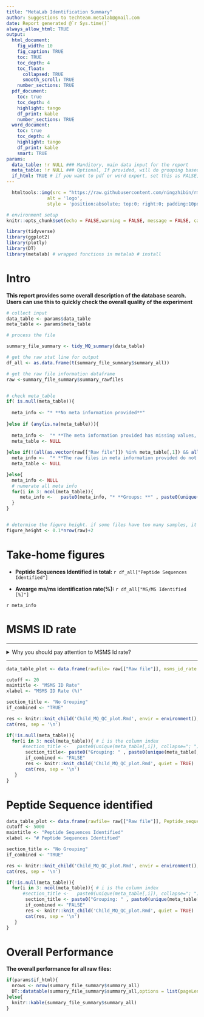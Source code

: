 ```yaml
---
title: "MetaLab Identification Summary"
author: Suggestions to techteam.metalab@gmail.com
date: Report generated @`r Sys.time()`
always_allow_html: TRUE
output:
  html_document:
    fig_width: 10
    fig_caption: TRUE
    toc: TRUE
    toc_depth: 4
    toc_float:
      collapsed: TRUE
      smooth_scroll: TRUE
    number_sections: TRUE
  pdf_document:
    toc: true
    toc_depth: 4
    highlight: tango
    df_print: kable
    number_sections: TRUE
  word_document:
    toc: true
    toc_depth: 4
    highlight: tango
    df_print: kable
    smart: TRUE
params:  
  data_table: !r NULL ### Manditory, main data input for the report
  meta_table: !r NULL ### Optional, If provided, will do grouping based statistics
  if_html: TRUE # if you want to pdf or word export, set this as FALSE, but will lose interactivity, not meant for metalab report
---
```


<style type="text/css">
.main-container {
  max-width: 1400px;
  margin-left: auto;
  margin-right: auto;
}
</style>



```r
  htmltools::img(src = "https://raw.githubusercontent.com/ningzhibin/rmdocpu/master/inst/rmd/iMetaReport.png", 
               alt = 'logo', 
               style = 'position:absolute; top:0; right:0; padding:10px;width:100px;height:100px;')

```




```r
# environment setup
knitr::opts_chunk$set(echo = FALSE,warning = FALSE, message = FALSE, cache = FALSE)

library(tidyverse)
library(ggplot2)
library(plotly)
library(DT)
library(metalab) # wrapped functions in metalab # install 

```



# Intro

**This report provides some overall description of the database search. **
**Users can use this to quickly check the overall quality of the experiment**



```r

# collect input
data_table <- params$data_table
meta_table <- params$meta_table 

# process the file

summary_file_summary <- tidy_MQ_summary(data_table)

# get the raw stat line for output
df_all <- as.data.frame(t(summary_file_summary$summary_all))

# get the raw file information dataframe
raw <-summary_file_summary$summary_rawfiles


# check meta_table
if( is.null(meta_table)){ 
  
  meta_info <- "* **No meta information provided**"
  
}else if (any(is.na(meta_table))){ 
  
  meta_info <-  "* **The meta information provided has missing values, please check, analysis continues without grouping information**"
  meta_table <- NULL
  
}else if(!(all(as.vector(raw[["Raw file"]]) %in% meta_table[,1]) && all( meta_table[,1] %in% as.vector(raw[["Raw file"]])))){
  meta_info <-  "* **The raw files in meta information provided do not match the raw file names in the data file, please check, analysis continues without grouping information**"
  meta_table <- NULL

}else{
  meta_info <- NULL
  # numerate all meta info
  for(i in 3: ncol(meta_table)){
     meta_info <-   paste0(meta_info, "* **Groups: **" , paste0(unique(meta_table[,i]), collapse="; "), "<br>  \n\n" )  
  }
}


# determine the figure height. if some files have too many samples, it would be a good idea to increase the height to make it easier to read
figure_height <- 0.1*nrow(raw)+2

```



# Take-home figures


*  **Peptide Sequences Identified in total: ** `r df_all["Peptide Sequences Identified"]`

*  **Avearge ms/ms identification rate(%): ** `r df_all["MS/MS Identified [%]"]`

`r meta_info` 


#  MSMS ID rate {.tabset .tabset-fade }


***


<details>
  <summary>Why you should pay attention to MSMS Id rate?</summary>
  
1. MS ID rate is a good repretation of the MS run quality. Usually, raw files from Q-Exactive series should have roughly around 50% ms ID rate (Percentage of MSMS spectra identified as peptided, at a 1% FDR) for human cell culture digest, and at least 20% for metaproteomics samples according to experience. This number is a bit lower on QE- HFX and Exploris 480, because the scan rate is faster but the msms2 quality is not a bit lower

2. MS ID rate should also be well-reproduced across samples and groupings. 

  *  Check the raw files if they have obnormally low ID rate, usually with abnormal LC/basepeak profile or low MS intensity. 
  *  A decreasing MS ID treand along sample running order indicates a performance drop of the MS: your MS might need to be cleaned. If the performance drops a lot, more than 20% within running time for the whole project, without scramble of the sample run-order, the data might not be usable, unless very careflly caliburated. 

</details>

***



```r
data_table_plot <- data.frame(rawfile= raw[["Raw file"]], msms_id_rate = raw[["MS/MS Identified [%]"]])

cutoff <- 20
maintitle <- "MSMS ID Rate"
xlabel <- "MSMS ID Rate (%)"

section_title <- "No Grouping"
if_combined <- "TRUE"

res <- knitr::knit_child('Child_MQ_QC_plot.Rmd', envir = environment(), quiet = TRUE)
cat(res, sep = '\n')

```



```r

if(!is.null(meta_table)){
  for(i in 3: ncol(meta_table)){ # i is the column index
      #section_title <-   paste0(unique(meta_table[,i]), collapse="; ")   
       section_title<- paste0("Grouping: " , paste0(unique(meta_table[,i]), collapse="; ") ) 
       if_combined <- "FALSE"
       res <- knitr::knit_child('Child_MQ_QC_plot.Rmd', quiet = TRUE)
       cat(res, sep = '\n')
   }
}

```



#  Peptide Sequence identified {.tabset .tabset-fade }


```r
data_table_plot <- data.frame(rawfile= raw[["Raw file"]], Peptide_sequence_identified = raw[["Peptide Sequences Identified"]])
cutoff <- 5000
maintitle <- "Peptide Sequences Identified"
xlabel <- "# Peptide Sequences Identified"

section_title <- "No Grouping"
if_combined <- "TRUE"

res <- knitr::knit_child('Child_MQ_QC_plot.Rmd', envir = environment(), quiet = TRUE)
cat(res, sep = '\n')

```



```r

if(!is.null(meta_table)){
  for(i in 3: ncol(meta_table)){ # i is the column index
      #section_title <-   paste0(unique(meta_table[,i]), collapse="; ")   
       section_title <- paste0("Grouping: " , paste0(unique(meta_table[,i]), collapse="; ") ) 
       if_combined <- "FALSE"
       res <- knitr::knit_child('Child_MQ_QC_plot.Rmd', quiet = TRUE)
       cat(res, sep = '\n')
   }
}

```




# Overall Performance

**The overall performance for all raw files:**


```r
if(params$if_html){
  nrows <- nrow(summary_file_summary$summary_all)
  DT::datatable(summary_file_summary$summary_all,options = list(pageLength = nrows)) # datatable is only good for html 
}else{
  knitr::kable(summary_file_summary$summary_all)
}

```
